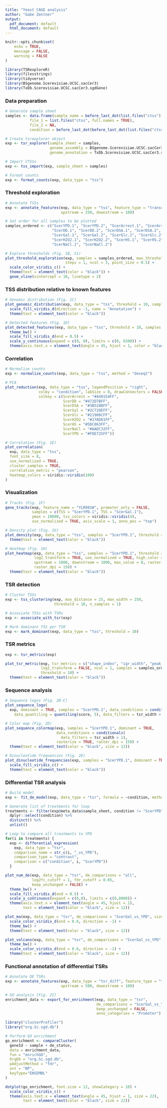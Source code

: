 ```yaml
---
title: "Yeast CAGE analysis"
author: "Gabe Zentner"
output:
  pdf_document: default
  html_document: default
---
```


<!-- Install latest TSRexploreR -->
<!-- devtools::install_github("zentnerlab/TSRexploreR") -->

<!-- wget command to get CTSS files -->
<!-- wget -r -np -nd -A .ctss -I /jbrowse/JBrowse_data/Saccharomyces_cerevisiae/ctss/ \ -->
<!-- http://www.yeastss.org/jbrowse/JBrowse_data/Saccharomyces_cerevisiae/ctss/ -->

```r
knitr::opts_chunk$set(
	echo = TRUE,
	message = FALSE,
	warning = FALSE
)
```

```r
library(TSRexploreR)
library(filesstrings)
library(tidyverse)
library(BSgenome.Scerevisiae.UCSC.sacCer3)
library(TxDb.Scerevisiae.UCSC.sacCer3.sgdGene)
```

### Data preparation
```r
# Generate sample sheet
samples <- data.frame(sample_name = before_last_dot(list.files("ctss")), 
           file_1 = list.files("ctss", full.names = TRUE), 
           file_2 = NA,
           condition = before_last_dot(before_last_dot(list.files("ctss"))))

# Create tsrexplorer object
exp <- tsr_explorer(sample_sheet = samples, 
                    genome_assembly = BSgenome.Scerevisiae.UCSC.sacCer3,
                    genome_annotation = TxDb.Scerevisiae.UCSC.sacCer3.sgdGene)

# Import CTSSs
exp <- tss_import(exp, sample_sheet = samples)

# Format counts
exp <- format_counts(exp, data_type = "tss")
```

### Threshold exploration
```r
# Annotate TSSs
exp <- annotate_features(exp, data_type = "tss", feature_type = "transcript", 
                         upstream = 250, downstream = 100)

# Set order for all samples to be plotted
samples_ordered <- c("ScerYPD.1", "ScerYPD.2", "ScerArrest.1", "ScerArrest.2",
                     "ScerDD.1", "ScerDD.2", "ScerDSA.1", "ScerDSA.2",
                     "ScerGal.1", "ScerGal.2", "ScerGlc.1", "ScerGlc.2",
                     "ScerH2O2.1", "ScerH2O2.2", "ScerHS.1", "ScerHS.2",
                     "ScerNaCl.1", "ScerNaCl.2")

# Explore thresholds (Fig. 1B, S1)
plot_threshold_exploration(exp, samples = samples_ordered, max_threshold = 50,
                           steps = 1, ncol = 3, point_size = 0.5) +
  scale_color_viridis_c() +
  theme(text = element_text(color = "black")) +
  geom_vline(xintercept = 10, linetype = 2)
```

### TSS distribution relative to known features
```r
# Genomic distribution (Fig. 1C)
plot_genomic_distribution(exp, data_type = "tss", threshold = 10, samples = samples_ordered) +
  scale_fill_viridis_d(direction = -1, name = "Annotation") +
  theme(text = element_text(color = "black"))

# Detected features (Fig. 1D)
plot_detected_features(exp, data_type = "tss", threshold = 10, samples = samples_ordered)  +
  theme_bw() +
  scale_fill_viridis_d(end = 0.5) +
  scale_y_continuous(expand = c(0, 0), limits = c(0, 6500)) +
  theme(axis.text.x = element_text(angle = 45, hjust = 1, color = "black")) 
```

### Correlation
```r
# Normalize counts
exp <- normalize_counts(exp, data_type = "tss", method = "deseq2")

# PCA
plot_reduction(exp, data_type = "tss", legendPosition = "right", 
               colby = "condition", labSize = 0, drawConnectors = FALSE, 
               colkey = c(ScerArrest = "#440154FF",
                          ScerDD = "#472D7BFF",
                          ScerDSA = "#3B528BFF",
                          ScerGal = "#2C728EFF",
                          ScerGlc = "#21908CFF",
                          ScerH2O2 = "#27AD81FF",
                          ScerHS = "#5DC863FF",
                          ScerNaCl = "#AADC32FF",
                          ScerYPD = "#FDE725FF"))

# Correlation (Fig. 1E)
plot_correlation(
  exp, data_type = "tss", 
  font_size = 8,
  use_normalized = TRUE, 
  cluster_samples = TRUE, 
  correlation_metric = "pearson",
  heatmap_colors = viridis::viridis(100)
)
```


### Visualization
```r
# Tracks (Fig. 1F)
gene_tracks(exp, feature_name = "YLR081W", promoter_only = FALSE, 
            samples = c(TSS = "ScerYPD.1", TSS = "ScerGal.1"), 
            ymax = 10000, tss_colors = viridis::viridis(4), 
            use_normalized = TRUE, axis_scale = 1, anno_pos = "top")

# Density plot (Fig. 1G)
plot_density(exp, data_type = "tss", samples = "ScerYPD.1", threshold = 10) +
  theme(text = element_text(color = "black"))

# Heatmap (Fig. 1H)
plot_heatmap(exp, data_type = "tss", samples = "ScerYPD.1", threshold = 10, 
             log2_transform = TRUE, use_normalized = TRUE, high_color = "#440154FF", 
             upstream = 1000, downstream = 1000, max_value = 8, rasterize = TRUE,
             raster_dpi = 150) +
  theme(text = element_text(color = "black"))
```

### TSR detection
```r
# Cluster TSSs
exp <- tss_clustering(exp, max_distance = 25, max_width = 250, 
                      threshold = 10, n_samples = 1)

# Associate TSSs with TSRs
exp <- associate_with_tsr(exp)

# Mark dominant TSS per TSR
exp <- mark_dominant(exp, data_type = "tss", threshold = 10)
```

### TSR metrics
```r
exp <- tsr_metrics(exp)

plot_tsr_metric(exp, tsr_metrics = c("shape_index", "iqr_width", "peak_balance"), 
                log2_transform = FALSE, ncol = 1, samples = samples_ordered, 
                threshold = 10) +
  theme(text = element_text(color = "black"))
```

### Sequence analysis
```r
# Sequence logos (Fig. 2B-C)
plot_sequence_logo(
  exp, dominant = TRUE, samples = "ScerYPD.1", data_conditions = conditionals(
    data_quantiling = quantiling(score, 5), data_filters = tsr_width > 1))
```

```r
# Color map (Fig. 2D)
plot_sequence_colormap(exp, samples = "ScerYPD.1", dominant = TRUE, 
                       data_conditions = conditionals(
                         data_filters = tsr_width > 1),
                       rasterize = TRUE, raster_dpi = 150) +
  theme(text = element_text(color = "black", size = 12))
```

```r
# Dinucleotide frequencies (Fig. 2E)
plot_dinucleotide_frequencies(exp, samples = "ScerYPD.1", dominant = TRUE, threshold = 10) +
  scale_fill_viridis_c() +
  theme(text = element_text(color = "black"))
```

### Differential TSR analysis
```r
# Build model
exp <- fit_de_model(exp, data_type = "tsr", formula = ~condition, method = "deseq2")

# Generate list of treatments for loop
treatments <- filter(exp@meta_data$sample_sheet, condition != "ScerYPD") %>%
  dplyr::select(condition) %>%
  distinct() %>%
  unlist()

# Loop to compare all treatments to YPD
for(i in treatments) { 
  exp <- differential_expression(
    exp, data_type = "tsr", 
    comparison_name = str_c(i, "_vs_YPD"),
    comparison_type = "contrast",
    comparison = c("condition", i, "ScerYPD"))
  }
```

```r
plot_num_de(exp, data_type = "tsr", de_comparisons = "all",
            log2fc_cutoff = 1, fdr_cutoff = 0.05, 
            keep_unchanged = FALSE) +
  theme_bw() +
  scale_fill_viridis_d(end = 0.5) +
  scale_y_continuous(expand = c(0,0), limits = c(0,8000)) +
  theme(axis.text.x = element_text(angle = 45, hjust = 1),
        text = element_text(color = "black", size = 12)) 
```

```r
plot_ma(exp, data_type = "tsr", de_comparisons = "ScerGal_vs_YPD", size = 1) +
  scale_color_viridis_d(end = 0.6, direction = -1) +
  theme_bw() +
  theme(text = element_text(color = "black", size = 12))
```

```r
plot_volcano(exp, data_type = "tsr", de_comparisons = "ScerGal_vs_YPD", size = 1) +
  theme_bw() +
  scale_color_viridis_d(end = 0.6, direction = -1) +
  theme(text = element_text(color = "black", size = 12))
```

### Functional annotation of differential TSRs
```r
# Annotate DE TSRs
exp <- annotate_features(exp, data_type = "tsr_diff", feature_type = "transcript",
                         upstream = 500, downstream = 100)

# GO analysis (Fig. 2I)
enrichment_data <- export_for_enrichment(exp, data_type = "tsr", 
                                         de_comparisons = "ScerGal_vs_YPD",
                                         keep_unchanged = FALSE, 
                                         anno_categories = "Promoter")

library("clusterProfiler")
library("org.Sc.sgd.db")

# Perform GO enrichment
go_enrichment <- compareCluster(
  geneId ~ sample + de_status,
  data = enrichment_data,
  fun = "enrichGO",
  OrgDb = "org.Sc.sgd.db",
  pAdjustMethod = "fdr",
  ont = "BP",
  keyType="ENSEMBL"
)

dotplot(go_enrichment, font.size = 12, showCategory = 10) +
  scale_color_viridis_c() +
  theme(axis.text.x = element_text(angle = 45, hjust = 1, size = 22),
        text = element_text(color = "black", size = 22))
  
```


